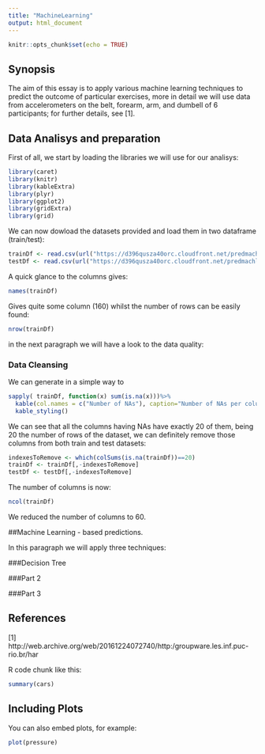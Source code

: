 ```yaml
---
title: "MachineLearning"
output: html_document
---
```


```r
knitr::opts_chunk$set(echo = TRUE)
```

## Synopsis

The aim of this essay is to apply various machine learning techniques to predict the outcome of particular exercises, more in  detail we will use data from accelerometers on the belt, forearm, arm, and dumbell of 6 participants; for further details, see [1].

## Data Analisys and preparation
First of all, we start by loading the libraries we will use for our analisys:
```r
library(caret)
library(knitr)
library(kableExtra)
library(plyr)
library(ggplot2)
library(gridExtra)
library(grid)
```

We can now dowload the datasets provided and load them in two dataframe (train/test):

```r
trainDf <- read.csv(url("https://d396qusza40orc.cloudfront.net/predmachlearn/pml-testing.csv"),header=TRUE)
testDf <- read.csv(url("https://d396qusza40orc.cloudfront.net/predmachlearn/pml-testing.csv"),header=TRUE)
```

A quick glance to the columns gives:

```r
names(trainDf)
```

Gives quite some column (160) whilst the number of rows can be easily found: 

```r
nrow(trainDf)
```

in the next paragraph we will have a look to the data quality:

### Data Cleansing
We can generate in a simple way to 

```r
sapply( trainDf, function(x) sum(is.na(x)))%>%
  kable(col.names = c("Number of NAs"), caption="Number of NAs per column") %>%
  kable_styling()
```

We can see that all the columns having NAs have exactly 20 of them, being 20 the number of rows of the dataset, we  can definitely remove those columns from both train and test datasets:

```r
indexesToRemove <- which(colSums(is.na(trainDf))==20) 
trainDf <- trainDf[,-indexesToRemove]
testDf <- testDf[,-indexesToRemove]
```

The number of columns is now:

```r
ncol(trainDf)
```

We reduced the number of columns to 60.

##Machine Learning - based predictions.

In this paragraph we will apply three techniques:


###Decision Tree



###Part 2

###Part 3



## References
[1] http://web.archive.org/web/20161224072740/http:/groupware.les.inf.puc-rio.br/har



R code chunk like this:

```r
summary(cars)
```

## Including Plots

You can also embed plots, for example:

```r
plot(pressure)
```

